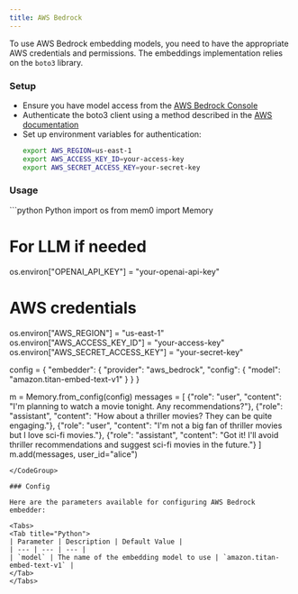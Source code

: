 ```yaml
---
title: AWS Bedrock
---
```


To use AWS Bedrock embedding models, you need to have the appropriate AWS credentials and permissions. The embeddings implementation relies on the `boto3` library.

### Setup
- Ensure you have model access from the [AWS Bedrock Console](https://us-east-1.console.aws.amazon.com/bedrock/home?region=us-east-1#/modelaccess)
- Authenticate the boto3 client using a method described in the [AWS documentation](https://boto3.amazonaws.com/v1/documentation/api/latest/guide/credentials.html)
- Set up environment variables for authentication:
  ```bash
  export AWS_REGION=us-east-1
  export AWS_ACCESS_KEY_ID=your-access-key
  export AWS_SECRET_ACCESS_KEY=your-secret-key
  ```

### Usage

<CodeGroup>
```python Python
import os
from mem0 import Memory

# For LLM if needed
os.environ["OPENAI_API_KEY"] = "your-openai-api-key"

# AWS credentials
os.environ["AWS_REGION"] = "us-east-1"
os.environ["AWS_ACCESS_KEY_ID"] = "your-access-key"
os.environ["AWS_SECRET_ACCESS_KEY"] = "your-secret-key"

config = {
    "embedder": {
        "provider": "aws_bedrock",
        "config": {
            "model": "amazon.titan-embed-text-v1"
        }
    }
}

m = Memory.from_config(config)
messages = [
    {"role": "user", "content": "I'm planning to watch a movie tonight. Any recommendations?"},
    {"role": "assistant", "content": "How about a thriller movies? They can be quite engaging."},
    {"role": "user", "content": "I'm not a big fan of thriller movies but I love sci-fi movies."},
    {"role": "assistant", "content": "Got it! I'll avoid thriller recommendations and suggest sci-fi movies in the future."}
]
m.add(messages, user_id="alice")
```
</CodeGroup>

### Config

Here are the parameters available for configuring AWS Bedrock embedder:

<Tabs>
<Tab title="Python">
| Parameter | Description | Default Value |
| --- | --- | --- |
| `model` | The name of the embedding model to use | `amazon.titan-embed-text-v1` |
</Tab>
</Tabs>
